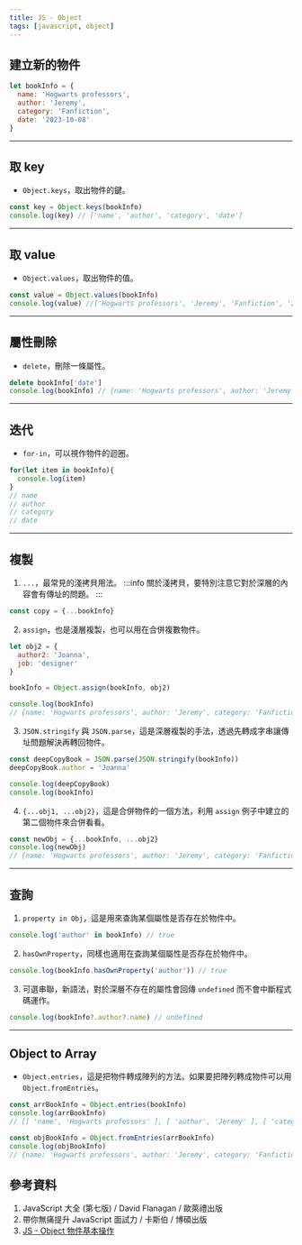```yaml
---
title: JS - Object
tags: [javascript, object]
---
```

## 建立新的物件
```js
let bookInfo = {
  name: 'Hogwarts professors',
  author: 'Jeremy',
  category: 'Fanfiction',
  date: '2023-10-08'
}
```

---

## 取 key
* `Object.keys`，取出物件的鍵。
```js
const key = Object.keys(bookInfo)
console.log(key) // ['name', 'author', 'category', 'date']
```

---

## 取 value
* `Object.values`，取出物件的值。
```js
const value = Object.values(bookInfo)
console.log(value) //['Hogwarts professors', 'Jeremy', 'Fanfiction', '2023-10-08']
```

---

## 屬性刪除
* `delete`，刪除一條屬性。
```js
delete bookInfo['date']
console.log(bookInfo) // {name: 'Hogwarts professors', author: 'Jeremy', category: 'Fanfiction'}
```

---

## 迭代
* `for-in`，可以視作物件的迴圈。
```js
for(let item in bookInfo){
  console.log(item)
}
// name
// author
// category
// date​
```

---

## 複製
1. `...`，最常見的淺拷貝用法。
:::info
關於淺拷貝，要特別注意它對於深層的內容會有傳址的問題。
:::
```js
const copy = {...bookInfo}
```
2. `assign`，也是淺層複製，也可以用在合併複數物件。
```js
let obj2 = {
  author2: 'Joanna',
  job: 'designer'
}

bookInfo = Object.assign(bookInfo, obj2)

console.log(bookInfo) 
// {​name: 'Hogwarts professors', author: 'Jeremy', category: 'Fanfiction', date: '2023-10-08', author2: 'Joanna', job: 'designer'}
```
3. `JSON.stringify` 與 `JSON.parse`，這是深層複製的手法，透過先轉成字串讓傳址問題解決再轉回物件。
```js
const deepCopyBook = JSON.parse(JSON.stringify(bookInfo))
deepCopyBook.author = 'Joanna'

console.log(deepCopyBook)
console.log(bookInfo) 
```
4. `{...obj1, ...obj2}`，這是合併物件的一個方法，利用 `assign` 例子中建立的第二個物件來合併看看。
```js
const newObj = {...bookInfo, ...obj2}
console.log(newObj)
// {​name: 'Hogwarts professors', author: 'Jeremy', category: 'Fanfiction', date: '2023-10-08', author2: 'Joanna', job: 'designer'}
```

---

## 查詢
1. `property in Obj`，這是用來查詢某個屬性是否存在於物件中。
```js
console.log('author' in bookInfo) // true
```
2. `hasOwnProperty`，同樣也適用在查詢某個屬性是否存在於物件中。
```js
console.log(bookInfo.hasOwnProperty('author')) // true
```
3. 可選串聯，新語法，對於深層不存在的屬性會回傳 `undefined` 而不會中斷程式碼運作。
```js
console.log(bookInfo?.author?.name) // undefined
```

---

## Object to Array
* `Object.entries`，這是把物件轉成陣列的方法。如果要把陣列轉成物件可以用 `Object.fromEntries`。
```js
const arrBookInfo = Object.entries(bookInfo)
console.log(arrBookInfo)
// [[ 'name', 'Hogwarts professors' ], [ 'author', 'Jeremy' ], [ 'category', 'Fanfiction' ], [ 'date', '2023-10-08' ]]

const objBookInfo = Object.fromEntries(arrBookInfo)
console.log(objBookInfo)
// {name: 'Hogwarts professors', author: 'Jeremy', category: 'Fanfiction', date: '2023-10-08'}
```

## 參考資料
1. JavaScript 大全 (第七版) / David Flanagan / 歐萊禮出版
2. 帶你無痛提升 JavaScript 面試力 / 卡斯伯 / 博碩出版
3. [JS - Object 物件基本操作](https://www.eudora.cc/posts/26138#toc0)